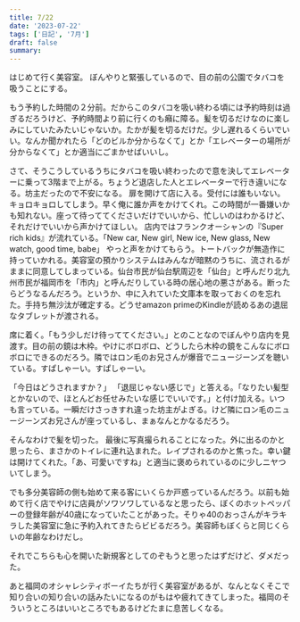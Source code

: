 ```yaml
---
title: 7/22
date: '2023-07-22'
tags: ['日記', '7月']
draft: false
summary:
---
```

はじめて行く美容室。
ぼんやりと緊張しているので、目の前の公園でタバコを吸うことにする。

もう予約した時間の２分前。だからこのタバコを吸い終わる頃には予約時刻は過ぎるだろうけど、予約時間より前に行くのも癪に障る。髪を切るだけなのに楽しみにしていたみたいじゃないか。たかが髪を切るだけだ。少し遅れるくらいでいい。なんか聞かれたら「どのビルか分からなくて」とか「エレベーターの場所が分からなくて」とか適当にごまかせばいいし。

さて、そうこうしているうちにタバコを吸い終わったので意を決してエレベーターに乗って3階まで上がる。ちょうど退店した人とエレベーターで行き違いになる。坊主だったので不安になる。
扉を開けて店に入る。受付には誰もいない。キョロキョロしてしまう。早く俺に誰か声をかけてくれ。この時間が一番嫌いかも知れない。座って待っててくださいだけでいいから、忙しいのはわかるけど、それだけでいいから声かけてほしい。
店内ではフランクオーシャンの『Super rich kids』が流れている。「New car, New girl, New ice, New glass, New watch, good time, babe」
やっと声をかけてもらう。トートバックが無造作に持っていかれる。美容室の預かりシステムはみんなが暗黙のうちに、流されるがままに同意してしまっている。仙台市民が仙台駅周辺を「仙台」と呼んだり北九州市民が福岡市を「市内」と呼んだりしている時の居心地の悪さがある。断ったらどうなるんだろう。というか、中に入れていた文庫本を取っておくのを忘れた。手持ち無沙汰が確定する。どうせamazon primeのKindleが読めるあの退屈なタブレットが渡される。

席に着く。「もう少しだけ待っててください。」とのことなのでぼんやり店内を見渡す。目の前の鏡は木枠。やけにボロボロ、どうしたら木枠の鏡をこんなにボロボロにできるのだろう。隣ではロン毛のお兄さんが爆音でニュージーンズを聴いている。すぱしゃーい。すぱしゃーい。

「今日はどうされますか？」
「退屈じゃない感じで」と答える。「なりたい髪型とかないので、ほとんどお任せみたいな感じでいいです。」と付け加える。いつも言っている。一瞬だけさっきすれ違った坊主がよぎる。けど隣にロン毛のニュージーンズお兄さんが座っているし、まぁなんとかなるだろう。

そんなわけで髪を切った。
最後に写真撮られることになった。外に出るのかと思ったら、まさかのトイレに連れ込まれた。レイプされるのかと焦った。幸い鍵は開けてくれた。「あ、可愛いですね」と適当に褒められているのに少しニヤついてしまう。


でも多分美容師の側も始めて来る客にいくらか戸惑っているんだろう。以前も始めて行く店でやけに店員がソワソワしているなと思ったら、ぼくのホットペッパーの登録年齢が40歳になっていたことがあった。そりゃ40のおっさんがキラキラした美容室に急に予約入れてきたらビビるだろう。美容師もぼくらと同じくらいの年齢なわけだし。

それでこちらも心を開いた新規客としてのぞもうと思ったはずだけど、ダメだった。

あと福岡のオシャレシティボーイたちが行く美容室があるが、なんとなくそこで知り合いの知り合いの話みたいになるのがもはや疲れてきてしまった。福岡のそういうところはいいところでもあるけどたまに息苦しくなる。